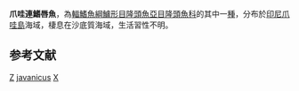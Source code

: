 {{Speciesbox 
| taxon = Xyrichtys javanicus
| authority = [[Bleeker|Bleeker]], 1962
| status = DD
| status_system = IUCN3.1
| synonyms = *''Novacula javanica''<br /><small>Bleeker, 1862</small>
*''Iniistius javanicus''<br /><small>Bleeker, 1862</small>
}}

'''爪哇連鰭唇魚'''，為[[輻鰭魚綱|輻鰭魚綱]][[鱸形目|鱸形目]][[隆頭魚亞目|隆頭魚亞目]][[隆頭魚科|隆頭魚科]]的其中一[[種|種]]，分布於[[印尼|印尼]][[爪哇島|爪哇島]]海域，棲息在沙底質海域，生活習性不明。

==参考文献==
{{reflist}}
{{Taxonbar}}

[[Category:IUCN红色名录数据缺乏物种|Z]]
[[Category:連鰭唇魚屬|javanicus]]
[[Category:1862年描述的鱼类|X]]